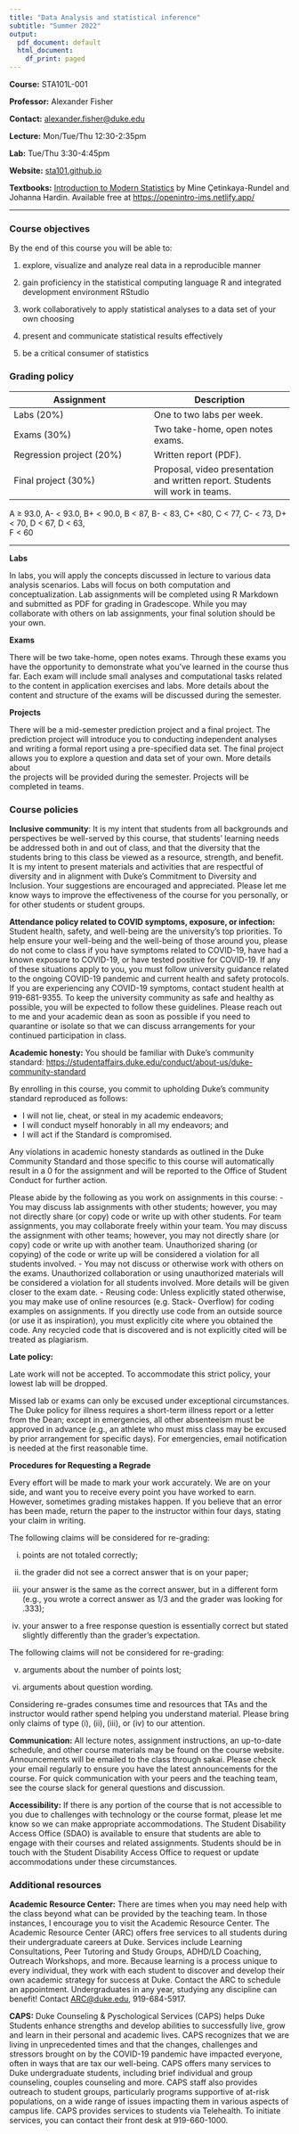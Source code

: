 ```yaml
---
title: "Data Analysis and statistical inference"
subtitle: "Summer 2022"
output:
  pdf_document: default
  html_document:
    df_print: paged
---
```


**Course:** STA101L-001

**Professor:** Alexander Fisher

**Contact:** [alexander.fisher\@duke.edu](alexander.fisher@duke.edu)

**Lecture:** Mon/Tue/Thu 12:30-2:35pm

**Lab:** Tue/Thu 3:30-4:45pm

**Website:** [sta101.github.io](https://sta101.github.io)

**Textbooks:** [Introduction to Modern Statistics](https://openintro-ims.netlify.app/) by Mine Çetinkaya-Rundel and Johanna Hardin. Available free at [https://openintro-ims.netlify.app/](https://openintro-ims.netlify.app/)

------------------------------------------------------------------------

### Course objectives

By the end of this course you will be able to:

1. explore, visualize and analyze real data in a reproducible manner

2. gain proficiency in the statistical computing language R and integrated development environment RStudio

3. work collaboratively to apply statistical analyses to a data set of your own choosing 

4. present and communicate statistical results effectively

5. be a critical consumer of statistics

### Grading policy

| Assignment               | Description                                                                   |
|------------------------------------|------------------------------------|
| Labs (20%)               | One to two labs per week.                                                     |
| Exams (30%)              | Two take-home, open notes exams.                                              |
| Regression project (20%) | Written report (PDF).                                                         |
| Final project (30%)      | Proposal, video presentation and written report. Students will work in teams. |

A $\geq$ 93.0, A- < 93.0, B+ < 90.0, B < 87, B- < 83, C+ <80, C < 77, C- < 73, D+ < 70, D < 67, D < 63,   
F < 60

---


**Labs**

In labs, you will apply the concepts discussed in lecture to various data analysis scenarios. Labs will focus on both computation and conceptualization. Lab assignments will be completed using R Markdown and submitted as PDF for grading in Gradescope. While you may collaborate with others on lab assignments, your final solution should be your own.

**Exams**   
  
There will be two take-home, open notes exams. Through these exams you have the opportunity to demonstrate what you've learned in the course thus far. Each exam will include small analyses and computational tasks related to the content in application exercises and labs. More details about the content and structure of the exams will be discussed during the semester.

**Projects**

There will be a mid-semester prediction project and a final project. The prediction project will introduce you to conducting independent analyses and writing a formal report using a pre-specified data set. The final project allows you to explore a question and data set of your own. More details about  
the projects will be provided during the semester. Projects will be completed in teams.

  
### Course policies

**Inclusive community**: It is my intent that students from all backgrounds and perspectives be
well-served by this course, that students’ learning needs be addressed both in and out of class, and that the
diversity that the students bring to this class be viewed as a resource, strength, and benefit. It is my intent
to present materials and activities that are respectful of diversity and in alignment with Duke’s Commitment
to Diversity and Inclusion. Your suggestions are encouraged and appreciated. Please let me know ways to
improve the effectiveness of the course for you personally, or for other students or student groups.

**Attendance policy related to COVID symptoms, exposure, or infection:** Student health, safety,
and well-being are the university’s top priorities. To help ensure your well-being and the well-being of those
around you, please do not come to class if you have symptoms related to COVID-19, have had a known
exposure to COVID-19, or have tested positive for COVID-19. If any of these situations apply to you, you must follow university guidance related to the ongoing COVID-19 pandemic and current health and safety
protocols.
If you are experiencing any COVID-19 symptoms, contact student health at 919-681-9355. To keep the
university community as safe and healthy as possible, you will be expected to follow these guidelines. Please reach out to me and your academic dean as soon as possible if you need to quarantine or isolate so that we can discuss arrangements for your continued participation in class.

**Academic honesty:** You should be familiar with Duke’s community standard: [https://studentaffairs.duke.edu/conduct/about-us/duke-community-standard](https://studentaffairs.duke.edu/conduct/about-us/duke-community-standard)

By enrolling in this course, you commit to upholding Duke’s community standard reproduced as follows:

- I will not lie, cheat, or steal in my academic endeavors;
- I will conduct myself honorably in all my endeavors; and
- I will act if the Standard is compromised.

Any violations in academic honesty standards as outlined in the Duke Community Standard and those
specific to this course will automatically result in a 0 for the assignment and will be reported to the Office
of Student Conduct for further action.

Please abide by the following as you work on assignments in this course:
- You may discuss lab assignments with other students; however, you may
not directly share (or copy) code or write up with other students. For team assignments, you may
collaborate freely within your team. You may discuss the assignment with other teams; however,
you may not directly share (or copy) code or write up with another team. Unauthorized sharing (or
copying) of the code or write up will be considered a violation for all students involved.
- You may not discuss or otherwise work with others on the exams. Unauthorized collaboration or using
unauthorized materials will be considered a violation for all students involved. More details will be
given closer to the exam date.
- Reusing code: Unless explicitly stated otherwise, you may make use of online resources (e.g. Stack-
Overflow) for coding examples on assignments. If you directly use code from an outside source (or
use it as inspiration), you must explicitly cite where you obtained the code. Any recycled code that is
discovered and is not explicitly cited will be treated as plagiarism.

**Late policy:**

Late work will not be accepted. To accommodate this strict policy, your lowest lab will be dropped.

Missed lab or exams can only be excused under exceptional circumstances. The Duke policy for illness requires a short-term illness report or a letter from the Dean; except in emergencies, all other absenteeism must be approved in advance (e.g., an athlete who must miss class may be excused by prior arrangement for specific days).   For emergencies, email notification is needed at the first reasonable time.

**Procedures for Requesting a Regrade**

Every effort will be made to mark your work accurately. We are on your side, and want you to receive every point you have worked to earn. However, sometimes grading mistakes happen. If you believe that an error has been made, return the paper to the instructor within four days, stating your claim in writing.

The following claims will be considered for re-grading:

(i)    points are not totaled correctly;

(ii)   the grader did not see a correct answer that is on your paper;

(iii)  your answer is the same as the correct answer, but in a different form (e.g., you wrote a correct answer as 1/3 and the grader was looking for .333);

(iv)  your answer to a free response question is essentially correct but stated slightly differently than the grader's expectation.

The following claims will not be considered for re-grading:

(v)   arguments about the number of points lost;

(vi)  arguments about question wording.

Considering re-grades consumes time and resources that TAs and the instructor would rather spend helping you understand material.  Please bring only claims of type (i), (ii), (iii), or (iv) to our attention.

**Communication:** All lecture notes, assignment instructions, an up-to-date schedule, and other course
materials may be found on the course website.
Announcements will be emailed to the class through sakai. Please check your email regularly to ensure you
have the latest announcements for the course. For quick communication with your peers and the teaching
team, see the course slack for general questions and discussion.

**Accessibility:** If there is any portion of the course that is not accessible to you due to challenges with
technology or the course format, please let me know so we can make appropriate accommodations.
The Student Disability Access Office (SDAO) is available to ensure that students are able to engage with
their courses and related assignments. Students should be in touch with the Student Disability Access Office
to request or update accommodations under these circumstances.

### Additional resources

**Academic Resource Center:** There are times when you may need help with the class beyond what can be
provided by the teaching team. In those instances, I encourage you to visit the Academic Resource Center.
The Academic Resource Center (ARC) offers free services to all students during their undergraduate careers
at Duke. Services include Learning Consultations, Peer Tutoring and Study Groups, ADHD/LD Coaching,
Outreach Workshops, and more. Because learning is a process unique to every individual, they work with
each student to discover and develop their own academic strategy for success at Duke. Contact the ARC
to schedule an appointment. Undergraduates in any year, studying any discipline can benefit! Contact
[ARC@duke.edu](ARC@duke.edu), 919-684-5917.

**CAPS:** Duke Counseling & Pyschological Services (CAPS) helps Duke Students enhance strengths and
develop abilities to successfully live, grow and learn in their personal and academic lives. CAPS recognizes
that we are living in unprecedented times and that the changes, challenges and stressors brought on by the
COVID-19 pandemic have impacted everyone, often in ways that are tax our well-being. CAPS offers many
services to Duke undergraduate students, including brief individual and group counseling, couples counseling
and more. CAPS staff also provides outreach to student groups, particularly programs supportive of at-risk
populations, on a wide range of issues impacting them in various aspects of campus life. CAPS provides
services to students via Telehealth. To initiate services, you can contact their front desk at 919-660-1000.